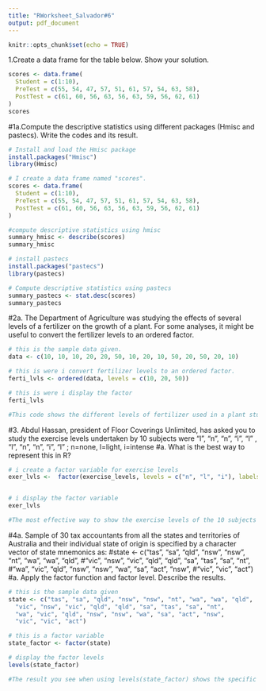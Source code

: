 ```yaml
---
title: "RWorksheet_Salvador#6"
output: pdf_document
---
```


```r
knitr::opts_chunk$set(echo = TRUE)
```

1.Create a data frame for the table below. Show your solution.
```r

scores <- data.frame(
  Student = c(1:10),
  PreTest = c(55, 54, 47, 57, 51, 61, 57, 54, 63, 58),
  PostTest = c(61, 60, 56, 63, 56, 63, 59, 56, 62, 61)
)  
scores

```
#1a.Compute the descriptive statistics using different packages (Hmisc and pastecs). Write the codes and its result.
```r
# Install and load the Hmisc package
install.packages("Hmisc")
library(Hmisc)

# I create a data frame named "scores".
scores <- data.frame(
  Student = c(1:10),
  PreTest = c(55, 54, 47, 57, 51, 61, 57, 54, 63, 58),
  PostTest = c(61, 60, 56, 63, 56, 63, 59, 56, 62, 61)
)

#compute descriptive statistics using hmisc
summary_hmisc <- describe(scores)
summary_hmisc

# install pastecs
install.packages("pastecs")
library(pastecs)

# Compute descriptive statistics using pastecs
summary_pastecs <- stat.desc(scores)
summary_pastecs
```
#2a. The Department of Agriculture was studying the effects of several levels of a fertilizer on the growth of a plant. For some analyses, it might be useful to convert the fertilizer levels to an ordered factor.
```r
# this is the sample data given.
data <- c(10, 10, 10, 20, 20, 50, 10, 20, 10, 50, 20, 50, 20, 10)

# this is were i convert fertilizer levels to an ordered factor.
ferti_lvls <- ordered(data, levels = c(10, 20, 50))

# this is were i display the factor
ferti_lvls

#This code shows the different levels of fertilizer used in a plant study and provides a summary of the data. You can change the order of the levels as needed.
```
#3. Abdul Hassan, president of Floor Coverings Unlimited, has asked you to study the exercise levels undertaken by 10 subjects were “l”, “n”, “n”, “i”, “l” , “l”, “n”, “n”, “i”, “l” ; n=none, l=light, i=intense 
#a. What is the best way to represent this in R?

```r
# i create a factor variable for exercise levels
exer_lvls <-  factor(exercise_levels, levels = c("n", "l", "i"), labels = c("none", "light", "intense"))


# i display the factor variable
exer_lvls

#The most effective way to show the exercise levels of the 10 subjects is by using a factor variable in R. Each intensity level of exercise ("none," "light," "intense") can be portrayed as a different factor level.
```
#4a. Sample of 30 tax accountants from all the states and territories of Australia and their individual state of origin is specified by a character vector of state mnemonics as:
#state <- c("tas", "sa", "qld", "nsw", "nsw", "nt", "wa", "wa", "qld",
#"vic", "nsw", "vic", "qld", "qld", "sa", "tas", "sa", "nt",
#"wa", "vic", "qld", "nsw", "nsw", "wa", "sa", "act", "nsw",
#"vic", "vic", "act")
#a. Apply the factor function and factor level. Describe the results.

```r
# this is the sample data given
state <- c("tas", "sa", "qld", "nsw", "nsw", "nt", "wa", "wa", "qld",
  "vic", "nsw", "vic", "qld", "qld", "sa", "tas", "sa", "nt",
  "wa", "vic", "qld", "nsw", "nsw", "wa", "sa", "act", "nsw",
  "vic", "vic", "act")

# this is a factor variable
state_factor <- factor(state)

# display the factor levels
levels(state_factor)

#The result you see when using levels(state_factor) shows the specific categories or states that are part of the factor variable called state_factor.
```


